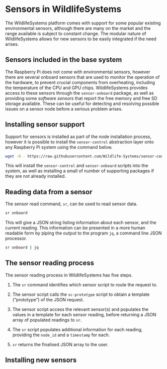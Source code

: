 # Sensors in WildlifeSystems

The WildlifeSystems platform comes with support for some popular existing environmental sensors, although there are many on the market and the range available is subject to constant change. The modular nature of WildlifeSystems allows for new sensors to be easily integrated if the need arises.

## Sensors included in the base system

The Raspberry Pi does not come with environmental sensors, however there are several onboard sensors that are used to monitor the operation of the hardware, to prevent crucial components from overheating, including the temperature of the CPU and GPU chips. WildlifeSystems provides access to these sensors through the `sensor-onboard` package, as well as providing some _software sensors_ that report the free memory and free SD storage available. These can be useful for detecting and resolving possible issues on a sensor node before a serious problem arises.

## Installing sensor support

Support for sensors is installed as part of the node installation process, however it is possible to install the `sensor-control` abstraction layer onto any Raspberry Pi system using the command below.

````bash
wget -O - https://raw.githubusercontent.com/Wildlife-Systems/sensor-control/main/install | sudo bash
````

This will install the `sensor-control` and `sensor-onboard` scripts into the system, as well as installing a small of number of supporting packages if they are not already installed.

## Reading data from a sensor

The sensor read command, `sr`, can be used to read sensor data.

````bash
sr onboard
````

This will give a JSON string listing information about each sensor, and the current reading. This information can be presented in a more human readable form by piping the output to the program `jq`, a command line JSON processor.

````bash
sr onboard | jq
````

## The sensor reading process

The sensor reading process in WildlifeSystems has five steps.

1. The `sr` command identifies which sensor script to route the request to.

2. The sensor script calls the `sc-prototype` script to obtain a template ("prototype") of the JSON request.

3. The sensor script access the relevant sensor(s) and populates the values in a template for each sensor reading, before returning a JSON array of populated readings to `sr`.

4. The `sr` script populates additional information for each reading, providing the `node_id` and a `timestamp` for each.

5. `sr` returns the finalised JSON array to the user.

## Installing new sensors

